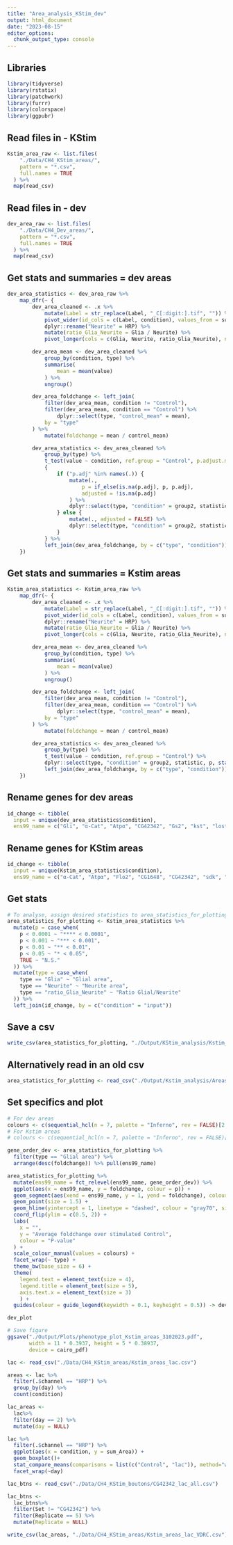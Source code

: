 ```yaml
---
title: "Area_analysis_KStim_dev"
output: html_document
date: "2023-08-15"
editor_options: 
  chunk_output_type: console
---
```


## Libraries
```r
library(tidyverse)
library(rstatix)
library(patchwork)
library(furrr)
library(colorspace)
library(ggpubr)
```

## Read files in - KStim
```r
Kstim_area_raw <- list.files(
    "./Data/CH4_KStim_areas/",
    pattern = "*.csv",
    full.names = TRUE
  ) %>%
  map(read_csv)
```

## Read files in - dev
```r
dev_area_raw <- list.files(
    "./Data/CH4_Dev_areas/",
    pattern = "*.csv",
    full.names = TRUE
  ) %>%
  map(read_csv)
```

## Get stats and summaries = dev areas
```r
dev_area_statistics <- dev_area_raw %>%
    map_dfr(~ {
        dev_area_cleaned <- .x %>%
            mutate(Label = str_replace(Label, "_C[:digit:].tif", "")) %>%
            pivot_wider(id_cols = c(Label, condition), values_from = sum_Area, names_from = channel) %>%
            dplyr::rename("Neurite" = HRP) %>%
            mutate(ratio_Glia_Neurite = Glia / Neurite) %>%
            pivot_longer(cols = c(Glia, Neurite, ratio_Glia_Neurite), names_to = "type")

        dev_area_mean <- dev_area_cleaned %>%
            group_by(condition, type) %>%
            summarise(
                mean = mean(value)
            ) %>%
            ungroup()

        dev_area_foldchange <- left_join(
            filter(dev_area_mean, condition != "Control"),
            filter(dev_area_mean, condition == "Control") %>%
                dplyr::select(type, "control_mean" = mean),
            by = "type"
        ) %>%
            mutate(foldchange = mean / control_mean)

        dev_area_statistics <- dev_area_cleaned %>%
            group_by(type) %>%
            t_test(value ~ condition, ref.group = "Control", p.adjust.method = "bonferroni") %>%
            { 
                if ("p.adj" %in% names(.)) {
                    mutate(., 
                        p = if_else(is.na(p.adj), p, p.adj),
                        adjusted = !is.na(p.adj)
                    ) %>%
                    dplyr::select(type, "condition" = group2, statistic, p, starts_with("n"), adjusted)
                } else {
                    mutate(., adjusted = FALSE) %>%
                    dplyr::select(type, "condition" = group2, statistic, p, starts_with("n"), adjusted)
                }
            } %>%
            left_join(dev_area_foldchange, by = c("type", "condition"))
    })
```

## Get stats and summaries = Kstim areas
```r
Kstim_area_statistics <- Kstim_area_raw %>%
    map_dfr(~ {
        dev_area_cleaned <- .x %>%
            mutate(Label = str_replace(Label, "_C[:digit:].tif", "")) %>%
            pivot_wider(id_cols = c(Label, condition), values_from = sum_Area, names_from = channel) %>%
            dplyr::rename("Neurite" = HRP) %>%
            mutate(ratio_Glia_Neurite = Glia / Neurite) %>%
            pivot_longer(cols = c(Glia, Neurite, ratio_Glia_Neurite), names_to = "type")

        dev_area_mean <- dev_area_cleaned %>%
            group_by(condition, type) %>%
            summarise(
                mean = mean(value)
            ) %>%
            ungroup()

        dev_area_foldchange <- left_join(
            filter(dev_area_mean, condition != "Control"),
            filter(dev_area_mean, condition == "Control") %>%
                dplyr::select(type, "control_mean" = mean),
            by = "type"
        ) %>%
            mutate(foldchange = mean / control_mean)

        dev_area_statistics <- dev_area_cleaned %>%
            group_by(type) %>%
            t_test(value ~ condition, ref.group = "Control") %>%
            dplyr::select(type, "condition" = group2, statistic, p, starts_with("n")) %>%
            left_join(dev_area_foldchange, by = c("type", "condition"))
    })
```


## Rename genes for dev areas
```r
id_change <- tibble(
  input = unique(dev_area_statistics$condition),
  ens99_name = c("Gli", "α-Cat", "Atpα", "CG42342", "Gs2", "kst", "lost", "Nrg", "nrv2", "Pdi", "sdk", "Lac", "cold", "shot", "CG1648", "Flo2", "Vha55"))
```

## Rename genes for KStim areas
```r
id_change <- tibble(
  input = unique(Kstim_area_statistics$condition),
  ens99_name = c("α-Cat", "Atpα", "Flo2", "CG1648", "CG42342", "sdk", "Gli","Gs2", "kst", "Lac", "lost", "Nrg", "Pdi", "cold", "nrv2","shot", "Vha55"))
``` 

## Get stats
```r
# To analyse, assign desired statistics to area_statistics_for_plotting (Kstim_area_statistics or dev_area_statistics)
area_statistics_for_plotting <- Kstim_area_statistics %>%
  mutate(p = case_when(
    p < 0.0001 ~ "**** < 0.0001",
    p < 0.001 ~ "*** < 0.001",
    p < 0.01 ~ "** < 0.01",
    p < 0.05 ~ "* < 0.05",
    TRUE ~ "N.S."
  )) %>%
  mutate(type = case_when(
    type == "Glia" ~ "Glial area",
    type == "Neurite" ~ "Neurite area",
    type == "ratio_Glia_Neurite" ~ "Ratio Glial/Neurite"
  )) %>%
  left_join(id_change, by = c("condition" = "input"))
```

## Save a csv
```r
write_csv(area_statistics_for_plotting, "./Output/KStim_analysis/Kstim_area_summary_statistics_tidy.csv")
```

## Alternatively read in an old csv
```r
area_statistics_for_plotting <- read_csv("./Output/Kstim_analysis/Areas_output/Kstim_area_summary_statistics_tidy.csv")
```

## Set specifics and plot
```r
# For dev areas
colours <- c(sequential_hcl(n = 7, palette = "Inferno", rev = FALSE)[2:5], "gray70")
# For Kstim areas
# colours <- c(sequential_hcl(n = 7, palette = "Inferno", rev = FALSE)[2:5], "gray70")

gene_order_dev <- area_statistics_for_plotting %>%
  filter(type == "Glial area") %>%
  arrange(desc(foldchange)) %>% pull(ens99_name)

area_statistics_for_plotting %>%
  mutate(ens99_name = fct_relevel(ens99_name, gene_order_dev)) %>%
  ggplot(aes(x = ens99_name, y = foldchange, colour = p)) +
  geom_segment(aes(xend = ens99_name, y = 1, yend = foldchange), colour = "gray50", size = 0.3) + 
  geom_point(size = 1.5) + 
  geom_hline(yintercept = 1, linetype = "dashed", colour = "gray70", size = 0.2) +
  coord_flip(ylim = c(0.5, 2)) +
  labs(
    x = "", 
    y = "Average foldchange over stimulated Control",
    colour = "P-value"
  ) + 
  scale_colour_manual(values = colours) + 
  facet_wrap(~ type) +
  theme_bw(base_size = 6) + 
  theme(
    legend.text = element_text(size = 4),
    legend.title = element_text(size = 5),
    axis.text.x = element_text(size = 3)
    ) +
  guides(colour = guide_legend(keywidth = 0.1, keyheight = 0.5)) -> dev_plot

dev_plot

# Save figure
ggsave("./Output/Plots/phenotype_plot_Kstim_areas_3102023.pdf",
       width = 11 * 0.3937, height = 5 * 0.38937,
       device = cairo_pdf)
```

```r
lac <- read_csv("./Data/CH4_KStim_areas/Kstim_areas_lac.csv")
```

```r
areas <- lac %>%
  filter(.$channel == "HRP") %>%
  group_by(day) %>%
  count(condition)
```

```r
lac_areas <-
  lac%>%
  filter(day == 2) %>%
  mutate(day = NULL)
```


```r
lac %>%
  filter(.$channel == "HRP") %>%
  ggplot(aes(x = condition, y = sum_Area)) +
  geom_boxplot()+
  stat_compare_means(comparisons = list(c("Control", "lac")), method="wilcox.test", label="p.signif")+
  facet_wrap(~day)
```

```r
lac_btns <- read_csv("./Data/CH4_KStim_boutons/CG42342_lac_all.csv")
```

```r
lac_btns <-
  lac_btns%>%
  filter(Set != "CG42342") %>%
  filter(Replicate == 5) %>%
  mutate(Replicate = NULL)
```

```r
write_csv(lac_areas, "./Data/CH4_KStim_areas/Kstim_areas_lac_VDRC.csv")
```

